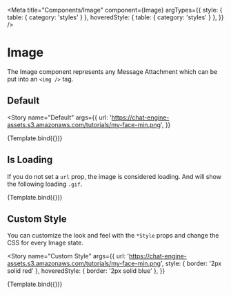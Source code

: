 
<Meta
  title="Components/Image"
  component={Image}
  argTypes={{
    style: { table: { category: 'styles' } },
    hoveredStyle: { table: { category: 'styles' } },
  }}
/>


# Image

The Image component represents any Message Attachment which can be put into an `<img />` tag.

## Default

<Story
  name="Default"
  args={{
    url:
      'https://chat-engine-assets.s3.amazonaws.com/tutorials/my-face-min.png',
  }}
>
  {Template.bind({})}
</Story>

<ArgsTable story="Default" />

## Is Loading

If you do not set a `url` prop, the image is considered loading. And will show the following loading `.gif`.

<Story name="Is Loading" args={{}}>
  {Template.bind({})}
</Story>

## Custom Style

You can customize the look and feel with the `*Style` props and change the CSS for every Image state.

<Story
  name="Custom Style"
  args={{
    url:
      'https://chat-engine-assets.s3.amazonaws.com/tutorials/my-face-min.png',
    style: { border: '2px solid red' },
    hoveredStyle: { border: '2px solid blue' },
  }}
>
  {Template.bind({})}
</Story>
